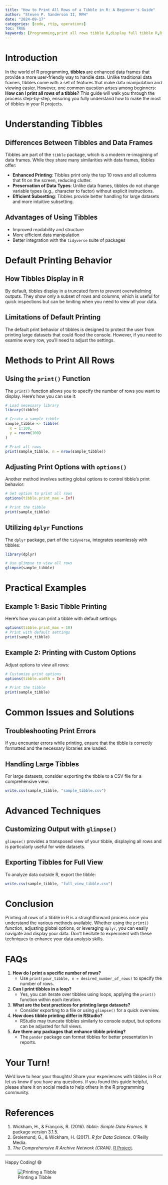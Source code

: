 ```yaml
---
title: "How to Print All Rows of a Tibble in R: A Beginner's Guide"
author: "Steven P. Sanderson II, MPH"
date: "2024-09-17"
categories: [code, rtip, operations]
toc: TRUE
keywords: [Programming,print all rows tibble R,display full tibble R,R tibble print options,tibble vs data frame,RStudio tibble display,dplyr tibble print,R print data frame,tibble printing techniques,R programming tibble,tibble output customization]
---
```


# Introduction

In the world of R programming, **tibbles** are enhanced data frames that provide a more user-friendly way to handle data. Unlike traditional data frames, tibbles come with a set of features that make data manipulation and viewing easier. However, one common question arises among beginners: **How can I print all rows of a tibble?** This guide will walk you through the process step-by-step, ensuring you fully understand how to make the most of tibbles in your R projects.

# Understanding Tibbles

## Differences Between Tibbles and Data Frames

Tibbles are part of the `tibble` package, which is a modern re-imagining of data frames. While they share many similarities with data frames, tibbles offer:

- **Enhanced Printing**: Tibbles print only the top 10 rows and all columns that fit on the screen, reducing clutter.
- **Preservation of Data Types**: Unlike data frames, tibbles do not change variable types (e.g., character to factor) without explicit instructions.
- **Efficient Subsetting**: Tibbles provide better handling for large datasets and more intuitive subsetting.

## Advantages of Using Tibbles

- Improved readability and structure
- More efficient data manipulation
- Better integration with the `tidyverse` suite of packages

# Default Printing Behavior

## How Tibbles Display in R

By default, tibbles display in a truncated form to prevent overwhelming outputs. They show only a subset of rows and columns, which is useful for quick inspections but can be limiting when you need to view all your data.

## Limitations of Default Printing

The default print behavior of tibbles is designed to protect the user from printing large datasets that could flood the console. However, if you need to examine every row, you'll need to adjust the settings.

# Methods to Print All Rows

## Using the `print()` Function

The `print()` function allows you to specify the number of rows you want to display. Here’s how you can use it:

```r
# Load necessary library
library(tibble)

# Create a sample tibble
sample_tibble <- tibble(
  x = 1:100,
  y = rnorm(100)
)

# Print all rows
print(sample_tibble, n = nrow(sample_tibble))
```

## Adjusting Print Options with `options()`

Another method involves setting global options to control tibble's print behavior:

```r
# Set option to print all rows
options(tibble.print_max = Inf)

# Print the tibble
print(sample_tibble)
```

## Utilizing `dplyr` Functions

The `dplyr` package, part of the `tidyverse`, integrates seamlessly with tibbles:

```r
library(dplyr)

# Use glimpse to view all rows
glimpse(sample_tibble)
```

# Practical Examples

## Example 1: Basic Tibble Printing

Here's how you can print a tibble with default settings:

```r
options(tibble.print_max = 10)
# Print with default settings
print(sample_tibble)
```

## Example 2: Printing with Custom Options

Adjust options to view all rows:

```r
# Customize print options
options(tibble.width = Inf)

# Print the tibble
print(sample_tibble)
```

# Common Issues and Solutions

## Troubleshooting Print Errors

If you encounter errors while printing, ensure that the tibble is correctly formatted and the necessary libraries are loaded.

## Handling Large Tibbles

For large datasets, consider exporting the tibble to a CSV file for a comprehensive view:

```r
write.csv(sample_tibble, "sample_tibble.csv")
```

# Advanced Techniques

## Customizing Output with `glimpse()`

`glimpse()` provides a transposed view of your tibble, displaying all rows and is particularly useful for wide datasets.

## Exporting Tibbles for Full View

To analyze data outside R, export the tibble:

```r
write.csv(sample_tibble, "full_view_tibble.csv")
```

# Conclusion

Printing all rows of a tibble in R is a straightforward process once you understand the various methods available. Whether using the `print()` function, adjusting global options, or leveraging `dplyr`, you can easily navigate and display your data. Don't hesitate to experiment with these techniques to enhance your data analysis skills.

# FAQs

1. **How do I print a specific number of rows?**
   - Use `print(your_tibble, n = desired_number_of_rows)` to specify the number of rows.

2. **Can I print tibbles in a loop?**
   - Yes, you can iterate over tibbles using loops, applying the `print()` function within each iteration.

3. **What are the best practices for printing large datasets?**
   - Consider exporting to a file or using `glimpse()` for a quick overview.

4. **How does tibble printing differ in RStudio?**
   - RStudio may truncate tibbles similarly to console output, but options can be adjusted for full views.

5. **Are there any packages that enhance tibble printing?**
   - The `pander` package can format tibbles for better presentation in reports.

# Your Turn! 

We'd love to hear your thoughts! Share your experiences with tibbles in R or let us know if you have any questions. If you found this guide helpful, please share it on social media to help others in the R programming community.

# References

1. Wickham, H., & François, R. (2016). *tibble: Simple Data Frames*. R package version 3.1.5.
2. Grolemund, G., & Wickham, H. (2017). *R for Data Science*. O'Reilly Media.
3. *The Comprehensive R Archive Network (CRAN)*. [R Project](https://cran.r-project.org/).

---

Happy Coding! 😄

![Printing a Tibble](todays_post.png)

```{=html}
<script src="https://giscus.app/client.js"
        data-repo="spsanderson/steveondata"
        data-repo-id="R_kgDOIIxnLw"
        data-category="Comments"
        data-category-id="DIC_kwDOIIxnL84ChTk8"
        data-mapping="url"
        data-strict="0"
        data-reactions-enabled="1"
        data-emit-metadata="0"
        data-input-position="top"
        data-theme="dark"
        data-lang="en"
        data-loading="lazy"
        crossorigin="anonymous"
        async>
</script>
```

